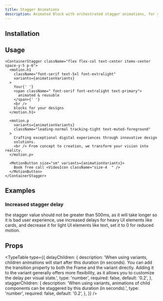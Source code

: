 ```yaml
---
title: Stagger Animations
description: Animated Block with orchestrated stagger animations, for your motion components, the animations are triggered by view.
---
```


<ComponentPreview name="container-stagger-demo" />

## Installation

<ComponentInstallation name="container-stagger" />

## Usage

```tsx
<ContainerStagger className="flex flex-col text-center items-center space-y-5 p-6">
  <motion.h1
    className="font-serif text-5xl font-extralight"
    variants={animationVariants}
  >
    Your{' '}
    <span className=" font-serif font-extralight text-primary">
      animated & reusuble
    </span>{' '}
    <br />
    blocks for your designs
  </motion.h1>

  <motion.p
    variants={animationVariants}
    className="leading-normal tracking-tight text-muted-foreground"
  >
    Crafting exceptional digital experiences through innovative design
    solutions.
    <br /> From concept to creation, we transform your vision into reality.
  </motion.p>

  <MotionButton size="sm" variants={animationVariants}>
    Book free call <VideoIcon className="size-4  " />
  </MotionButton>
</ContainerStagger>
```

## Examples

### Increased stagger delay

<ComponentPreview name="container-stagger-2-demo" />

<Callout>
  the stagger value should not be greater than 500ms, as it will take longer so
  it is bad user experience, use increased delays for heavy UI elements like
  cards, and decrease it for light UI elements like text, set it to 0 for
  reduced motion.
</Callout>

## Props

<TypeTable
  type={{
    delayChildren: {
      description:
        'When using variants, children animations will start after this duration (in seconds). You can add the transition property to both the Frame and the variant directly. Adding it to the variant generally offers more flexibility, as it allows you to customize the delay per visual state.',
      type: 'number',
      required: false,
      default: '0.2',
    },
    staggerChildren: {
      description:
        'When using variants, animations of child components can be staggered by this duration (in seconds).',
      type: 'number',
      required: false,
      default: '0.2',
    },
  }}
/>
